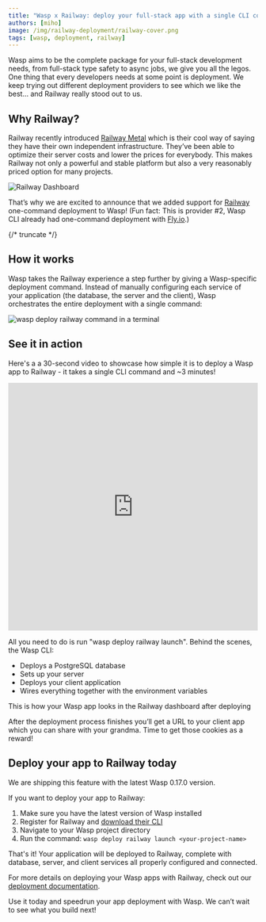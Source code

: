 ```yaml
---
title: "Wasp x Railway: deploy your full-stack app with a single CLI command"
authors: [miho]
image: /img/railway-deployment/railway-cover.png
tags: [wasp, deployment, railway]
---
```




Wasp aims to be the complete package for your full-stack development needs, from full-stack type safety to async jobs, we give you all the legos. One thing that every developers needs at some point is deployment. We keep trying out different deployment providers to see which we like the best… and Railway really stood out to us.

## Why Railway?

Railway recently introduced [Railway Metal](https://blog.railway.com/p/launch-week-02-welcome) which is their cool way of saying they have their own independent infrastructure. They’ve been able to optimize their server costs and lower the prices for everybody. This makes Railway not only a powerful and stable platform but also a very reasonably priced option for many projects.

![Railway Dashboard](/img/railway-deployment/railway-dashboard.jpg)

That’s why we are excited to announce that we added support for [Railway](https://railway.com/) one-command deployment to Wasp! (Fun fact: This is provider #2, Wasp CLI already had one-command deployment with [Fly.io](http://fly.io/).)

{/* truncate */}

## How it works

Wasp takes the Railway experience a step further by giving a Wasp-specific deployment command. Instead of manually configuring each service of your application (the database, the server and the client), Wasp orchestrates the entire deployment with a single command:

![wasp deploy railway command in a terminal](/img/railway-deployment/railway-command-terminal.png)

## See it in action

Here's a a 30-second video to showcase how simple it is to deploy a Wasp app to Railway - it takes a single CLI command and ~3 minutes! 

<iframe width="100%" height="500" src="https://www.youtube.com/embed/O1NwlxIKaLw?si=1jGsHHYVtfK-uaff" title="YouTube video player" frameborder="0" allow="accelerometer; autoplay; clipboard-write; encrypted-media; gyroscope; picture-in-picture; web-share" referrerpolicy="strict-origin-when-cross-origin" allowfullscreen  className='mb-4'></iframe>

All you need to do is run "wasp deploy railway launch". Behind the scenes, the Wasp CLI:

- Deploys a PostgreSQL database
- Sets up your server
- Deploys your client application
- Wires everything together with the environment variables

<ImgWithCaption
    alt="Railway dashboard with Wasp app"
    caption="This is how your Wasp app looks in the Railway dashboard after deploying"
    source="img/railway-deployment/example-app.png"
/>

This is how your Wasp app looks in the Railway dashboard after deploying

After the deployment process finishes you’ll get a URL to your client app which you can share with your grandma. Time to get those cookies as a reward!

<ImgWithCaption
    alt="Old lady giving a thumbs up"
    caption="Your grandma will be proud of you!"
    source="img/railway-deployment/grandma.gif"
/>

## Deploy your app to Railway today

We are shipping this feature with the latest Wasp 0.17.0 version. 

If you want to deploy your app to Railway:

1. Make sure you have the latest version of Wasp installed
2. Register for Railway and [download their CLI](https://docs.railway.com/guides/cli)
3. Navigate to your Wasp project directory
4. Run the command: `wasp deploy railway launch <your-project-name>`

That's it! Your application will be deployed to Railway, complete with database, server, and client services all properly configured and connected.

For more details on deploying your Wasp apps with Railway, check out our [deployment documentation](/docs/deployment/deployment-methods/wasp-deploy/railway).

Use it today and speedrun your app deployment with Wasp. We can’t wait to see what you build next!